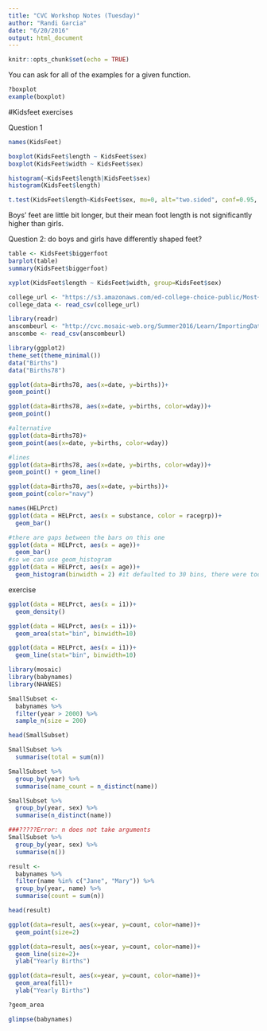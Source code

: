 ```yaml
---
title: "CVC Workshop Notes (Tuesday)"
author: "Randi Garcia"
date: "6/20/2016"
output: html_document
---
```


```r
knitr::opts_chunk$set(echo = TRUE)
```


You can ask for all of the examples for a given function. 
```r
?boxplot
example(boxplot)
```

#Kidsfeet exercises

Question 1
```r
names(KidsFeet)

boxplot(KidsFeet$length ~ KidsFeet$sex)
boxplot(KidsFeet$width ~ KidsFeet$sex)

histogram(~KidsFeet$length|KidsFeet$sex)
histogram(KidsFeet$length)

t.test(KidsFeet$length~KidsFeet$sex, mu=0, alt="two.sided", conf=0.95, var.eq=F, paired=F)
```

Boys' feet are  little bit longer, but their mean foot length is not significantly higher than girls. 


Question 2: do boys and girls have differently shaped feet?
```r
table <- KidsFeet$biggerfoot
barplot(table)
summary(KidsFeet$biggerfoot)

xyplot(KidsFeet$length ~ KidsFeet$width, group=KidsFeet$sex)

```


```r
college_url <- "https://s3.amazonaws.com/ed-college-choice-public/Most+Recent+Cohorts+(All+Data+Elements).csv"
college_data <- read_csv(college_url)

library(readr)
anscombeurl <- "http://cvc.mosaic-web.org/Summer2016/Learn/ImportingData/Anscombe.csv"
anscombe <- read_csv(anscombeurl)

```



```r
library(ggplot2)
theme_set(theme_minimal())
data("Births")
data("Births78")

ggplot(data=Births78, aes(x=date, y=births))+
geom_point()

ggplot(data=Births78, aes(x=date, y=births, color=wday))+
geom_point()

#alternative
ggplot(data=Births78)+
geom_point(aes(x=date, y=births, color=wday))

#lines
ggplot(data=Births78, aes(x=date, y=births, color=wday))+
geom_point() + geom_line()

ggplot(data=Births78, aes(x=date, y=births))+
geom_point(color="navy")

names(HELPrct)
ggplot(data = HELPrct, aes(x = substance, color = racegrp))+
  geom_bar()

#there are gaps between the bars on this one
ggplot(data = HELPrct, aes(x = age))+
  geom_bar()
#so we can use geom_histogram
ggplot(data = HELPrct, aes(x = age))+
  geom_histogram(binwidth = 2) #it defaulted to 30 bins, there were too many

```


exercise
```r
ggplot(data = HELPrct, aes(x = i1))+
  geom_density()

ggplot(data = HELPrct, aes(x = i1))+
  geom_area(stat="bin", binwidth=10)

ggplot(data = HELPrct, aes(x = i1))+
  geom_line(stat="bin", binwidth=10)

```


```r
library(mosaic)
library(babynames)
library(NHANES)

SmallSubset <-
  babynames %>%
  filter(year > 2000) %>%
  sample_n(size = 200)

head(SmallSubset)

SmallSubset %>%
  summarise(total = sum(n))

SmallSubset %>%
  group_by(year) %>%
  summarise(name_count = n_distinct(name))

SmallSubset %>%
  group_by(year, sex) %>%
  summarise(n_distinct(name))

###?????Error: n does not take arguments
SmallSubset %>%
  group_by(year, sex) %>%
  summarise(n())

result <- 
  babynames %>%
  filter(name %in% c("Jane", "Mary")) %>%
  group_by(year, name) %>%
  summarise(count = sum(n))

head(result)

ggplot(data=result, aes(x=year, y=count, color=name))+
  geom_point(size=2)

ggplot(data=result, aes(x=year, y=count, color=name))+
  geom_line(size=2)+
  ylab("Yearly Births")

ggplot(data=result, aes(x=year, y=count, color=name))+
  geom_area(fill)+
  ylab("Yearly Births")

?geom_area

glimpse(babynames)

```


